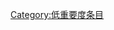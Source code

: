 {{catmore1|[[Wikipedia:鱼类专题|Wikipedia:鱼类专题]]}}
{{Articles by Importance|topic=鱼类|project=鱼类|format=TOC}}
{{emptycat}}

[[Category:低重要度条目|Category:低重要度条目]]